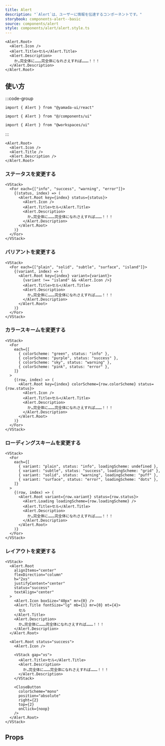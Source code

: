 ```yaml
---
title: Alert
description: "`Alert`は、ユーザーに情報を伝達するコンポーネントです。"
storybook: components-alert--basic
source: components/alert
style: components/alert/alert.style.ts
---
```


```tsx preview
<Alert.Root>
  <Alert.Icon />
  <Alert.Title>セル</Alert.Title>
  <Alert.Description>
    か…完全体に………完全体になれさえすれば………！！！
  </Alert.Description>
</Alert.Root>
```

## 使い方

:::code-group

```tsx [package]
import { Alert } from "@yamada-ui/react"
```

```tsx [alias]
import { Alert } from "@/components/ui"
```

```tsx [monorepo]
import { Alert } from "@workspaces/ui"
```

:::

```tsx
<Alert.Root>
  <Alert.Icon />
  <Alert.Title />
  <Alert.Description />
</Alert.Root>
```

### ステータスを変更する

```tsx preview
<VStack>
  <For each={["info", "success", "warning", "error"]}>
    {(status, index) => (
      <Alert.Root key={index} status={status}>
        <Alert.Icon />
        <Alert.Title>セル</Alert.Title>
        <Alert.Description>
          か…完全体に………完全体になれさえすれば………！！！
        </Alert.Description>
      </Alert.Root>
    )}
  </For>
</VStack>
```

### バリアントを変更する

```tsx preview
<VStack>
  <For each={["plain", "solid", "subtle", "surface", "island"]}>
    {(variant, index) => (
      <Alert.Root key={index} variant={variant}>
        {variant !== "island" && <Alert.Icon />}
        <Alert.Title>セル</Alert.Title>
        <Alert.Description>
          か…完全体に………完全体になれさえすれば………！！！
        </Alert.Description>
      </Alert.Root>
    )}
  </For>
</VStack>
```

### カラースキームを変更する

```tsx preview
<VStack>
  <For
    each={[
      { colorScheme: "green", status: "info" },
      { colorScheme: "purple", status: "success" },
      { colorScheme: "sky", status: "warning" },
      { colorScheme: "pink", status: "error" },
    ]}
  >
    {(row, index) => (
      <Alert.Root key={index} colorScheme={row.colorScheme} status={row.status}>
        <Alert.Icon />
        <Alert.Title>セル</Alert.Title>
        <Alert.Description>
          か…完全体に………完全体になれさえすれば………！！！
        </Alert.Description>
      </Alert.Root>
    )}
  </For>
</VStack>
```

### ローディングスキームを変更する

```tsx preview
<VStack>
  <For
    each={[
      { variant: "plain", status: "info", loadingScheme: undefined },
      { variant: "subtle", status: "success", loadingScheme: "grid" },
      { variant: "solid", status: "warning", loadingScheme: "puff" },
      { variant: "surface", status: "error", loadingScheme: "dots" },
    ]}
  >
    {(row, index) => (
      <Alert.Root variant={row.variant} status={row.status}>
        <Alert.Loading loadingScheme={row.loadingScheme} />
        <Alert.Title>セル</Alert.Title>
        <Alert.Description>
          か…完全体に………完全体になれさえすれば………！！！
        </Alert.Description>
      </Alert.Root>
    )}
  </For>
</VStack>
```

### レイアウトを変更する

```tsx preview
<VStack>
  <Alert.Root
    alignItems="center"
    flexDirection="column"
    h="2xs"
    justifyContent="center"
    status="success"
    textAlign="center"
  >
    <Alert.Icon boxSize="40px" mr={0} />
    <Alert.Title fontSize="lg" mb={1} mr={0} mt={4}>
      セル
    </Alert.Title>
    <Alert.Description>
      か…完全体に………完全体になれさえすれば………！！！
    </Alert.Description>
  </Alert.Root>

  <Alert.Root status="success">
    <Alert.Icon />

    <VStack gap="xs">
      <Alert.Title>セル</Alert.Title>
      <Alert.Description>
        か…完全体に………完全体になれさえすれば………！！！
      </Alert.Description>
    </VStack>

    <CloseButton
      colorScheme="mono"
      position="absolute"
      right={2}
      top={2}
      onClick={noop}
    />
  </Alert.Root>
</VStack>
```

## Props

<PropsTable name="alert" />
